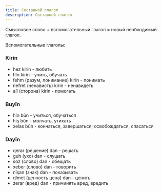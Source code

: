```yaml
---
title: Составной глагол
description: Составной глагол
---
```


Смысловое слово + вспомогательный глагол = новый необходимый глагол.

Вспомогательные глаголы:

### Kirin

* hez kirin - любить
* hîn kirin - учить, обучать
* fehm (разум, понимание) kirin - понимать
* nefret (ненависть) kirin - ненавидеть
* alî (сторона) kirin - помогать

### Buyîn

* hîn bûn - учиться, обучаться
* hiş bûn - молчать, утихать
* xelas bûn - кончаться, завершаться; освобождаться, спасаться

### Dayîn

* qerar (решение) dan - решать
* guh (ухо) dan - слушать
* soz (слово) dan - обещать
* xeber (слово) dan - говорить
* nîşan (знак) dan - показывать
* qîmet (ценность цена) dan - ценить
* zerar (вред) dan - причинять вред, вредить
